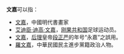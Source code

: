 '''文嘉'''可以指：
*[[文嘉|文嘉]]，中國明代書畫家
*[[艾迪臣·迪高·文嘉|艾迪臣·迪高·文嘉]]，[[刚果共和国|刚果共和国]]足球运动员。
*[[文嘉_(大理)|文嘉]]，[[后理|后理]]皇帝[[段正严|段正严]]的年号“永嘉”之誤用。
*[[羅文嘉|羅文嘉]]，中華民國民主進步黨籍政治人物。

{{消歧义|N|Cat=二字消歧义}}